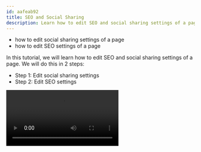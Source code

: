 ```yaml
---
id: aafeab92
title: SEO and Social Sharing
description: Learn how to edit SEO and social sharing settings of a page.
---
```



<Alert type="success" title="WHAT YOU'LL LEARN">

- how to edit social sharing settings of a page
- how to edit SEO settings of a page

</Alert>

In this tutorial, we will learn how to edit SEO and social sharing settings of a page. We will do this in 2 steps:

- Step 1: Edit social sharing settings
- Step 2: Edit SEO settings

<Video src={seoSocialSettings} controls={true} />

## Prerequisites

To follow this tutorial you need the **The benefits of a Serverless CMS** page. If you haven't created this page, please follow the [Create Page](/docs/{version}/user-guides/page-builder/essentials/create-page) tutorial to create it.

## Step 1: Edit Social Sharing Settings

1. From the **Side Menu**, click **Page Builder** > **PAGES** > **Pages**.

   ✔️ The **Pages** screen opens.

2. Click the **The benefits of a Serverless CMS** list item in the list of pages.

   ✔️ The **PAGE PREVIEW** tab opens.

3. In the **PAGE PREVIEW** tab, click the **EDIT** icon (✏️).

   ✔️ The page editor screen opens.

4. Click the **SETTINGS** icon (⚙️).

   ✔️ The Page Settings screen opens.

5. Click the **Social media** tab.

   ✔️ The **Social Media** settings screen opens.

6. In the **Title** textbox, type **What are the benefits of a Serverless CMS**.

   **Note**: This text will be displayed as the page's title when its link is shared over social media.

7. In the **Description** textbox, type **Increases business resiliency | Reduces infrastructure spend**.

   **Note**: This text will be displayed as the page's description when its link is shared over social media.

8. In the **Social Image** image selector, select the image _you want to be displayed as the page's thumbnail_ when its link is shared over social media.

9. Click **SAVE SETTINGS**.

   ✔️ The page editor screen opens with the message "Settings saved!".

## Step 2: Edit SEO Settings

1. Click the **SETTINGS** icon (⚙️).

   ✔️ The **Page Settings** screen opens.

2. Click the **SEO** tab.

   ✔️ The **SEO Media** settings screen opens.

3. In the **Title** textbox, type **The benefits of a Serverless CMS**.

4. In the **Description** textbox, type **Increases business resiliency | Reduces infrastructure spend**.

**Note**: The SEO Title and SEO Description correspond to the Title tag and Meta Description tag of HTML respectively. The purpose of these tags is to inform search engines like Google about the information contained in your web page. The SEO Title and SEO Description of a page shows up on the search results page of a browser when user makes a search query.

5. Click **SAVE SETTINGS**.

   ✔️ The page editor screen opens with the message "Settings saved!".
